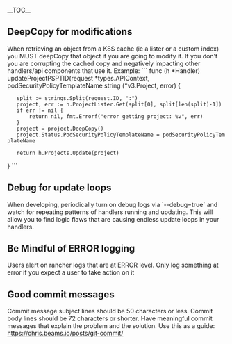 __TOC__  


==DeepCopy for modifications==

When retrieving an object from a K8S cache (ie a lister or a custom index) you MUST deepCopy that object if you are going to modify it. If you don't you are corrupting the cached copy and negatively impacting other handlers/api components that use it. Example:
```
func (h *Handler) updateProjectPSPTID(request *types.APIContext, podSecurityPolicyTemplateName string (*v3.Project, error) {
	split := strings.Split(request.ID, ":")
	project, err := h.ProjectLister.Get(split[0], split[len(split)-1])
	if err != nil {
		return nil, fmt.Errorf("error getting project: %v", err)
	}
	project = project.DeepCopy()
	project.Status.PodSecurityPolicyTemplateName = podSecurityPolicyTemplateName

	return h.Projects.Update(project)
}
```

==Debug for update loops==
When developing, periodically turn on debug logs via `--debug=true` and watch for repeating patterns of handlers running and updating. This will allow you to find logic flaws that are causing endless update loops in your handlers.

==Be Mindful of ERROR logging==
Users alert on rancher logs that are at ERROR level. Only log something at error if you expect a user to take action on it

==Good commit messages==

Commit message subject lines should be 50 characters or less. Commit body lines should be 72 characters or shorter. Have meaningful commit messages that explain the problem and the solution. Use this as a guide: https://chris.beams.io/posts/git-commit/

